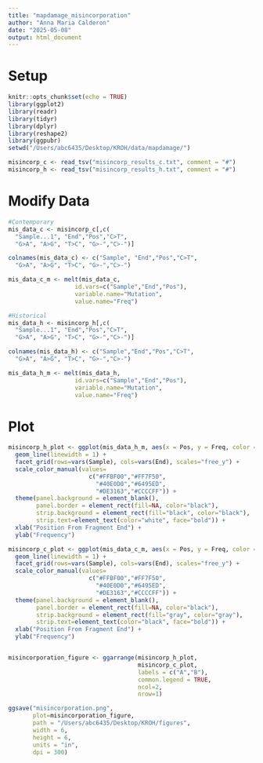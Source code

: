 ```yaml
---
title: "mapdamage_misincorporation"
author: "Anna Maria Calderon"
date: "2025-05-08"
output: html_document
---
```


# Setup

```r
knitr::opts_chunk$set(echo = TRUE)
library(ggplot2)
library(readr)
library(tidyr)
library(dplyr)
library(reshape2)
library(ggpubr)
setwd("/Users/abc6435/Desktop/KROH/data/mapdamage/")

misincorp_c <- read_tsv("misincorp_results_c.txt", comment = "#")
misincorp_h <- read_tsv("misincorp_results_h.txt", comment = "#")
```

# Modify Data

```r
#Contemporary
mis_data_c <- misincorp_c[,c(
  "Sample...1", "End","Pos","C>T", 
  "G>A", "A>G", "T>C", "G>-","C>-")]

colnames(mis_data_c) <- c("Sample", "End","Pos","C>T", 
  "G>A", "A>G", "T>C", "G>-","C>-")

mis_data_c_m <- melt(mis_data_c,
                   id.vars=c("Sample","End","Pos"),
                   variable.name="Mutation",
                   value.name="Freq")

#Historical
mis_data_h <- misincorp_h[,c(
  "Sample...1", "End","Pos","C>T", 
  "G>A", "A>G", "T>C", "G>-","C>-")]

colnames(mis_data_h) <- c("Sample","End","Pos","C>T", 
  "G>A", "A>G", "T>C", "G>-","C>-")

mis_data_h_m <- melt(mis_data_h,
                   id.vars=c("Sample","End","Pos"),
                   variable.name="Mutation",
                   value.name="Freq")
```

# Plot

```r

misincorp_h_plot <- ggplot(mis_data_h_m, aes(x = Pos, y = Freq, color = Mutation)) +
  geom_line(linewidth = 1) +
  facet_grid(rows=vars(Sample), cols=vars(End), scales="free_y") +
  scale_color_manual(values=
                       c("#FFBF00","#FF7F50",
                         "#40E0D0","#6495ED",
                         "#DE3163","#CCCCFF")) +
  theme(panel.background = element_blank(),
        panel.border = element_rect(fill=NA, color="black"),
        strip.background = element_rect(fill="black", color="black"),
        strip.text=element_text(color="white", face="bold")) +
  xlab("Position From Fragment End") +
  ylab("Frequency")

misincorp_c_plot <- ggplot(mis_data_c_m, aes(x = Pos, y = Freq, color = Mutation)) +
  geom_line(linewidth = 1) +
  facet_grid(rows=vars(Sample), cols=vars(End), scales="free_y") +
  scale_color_manual(values=
                       c("#FFBF00","#FF7F50",
                         "#40E0D0","#6495ED",
                         "#DE3163","#CCCCFF")) +
  theme(panel.background = element_blank(),
        panel.border = element_rect(fill=NA, color="black"),
        strip.background = element_rect(fill="gray", color="gray"),
        strip.text=element_text(color="black", face="bold")) +
  xlab("Position From Fragment End") +
  ylab("Frequency")


misincorporation_figure <- ggarrange(misincorp_h_plot,
                                     misincorp_c_plot,
                                     labels = c("A","B"),
                                     common.legend = TRUE,
                                     ncol=2,
                                     nrow=1)

ggsave("misincorporation.png", 
       plot=misincorporation_figure,
       path = "/Users/abc6435/Desktop/KROH/figures",
       width = 6,
       height = 6,
       units = "in",
       dpi = 300)
```
